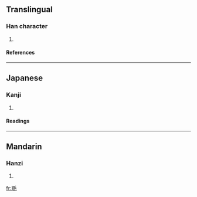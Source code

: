 ==Translingual==
===Han character===
{{Han char|rn=82|rad=毛|as=06|sn=10|four=1241<sub>4</sub>|canj=尸十竹手山 (SJHQU)}}
# {{defn|Han|sort=毛06}}
====References====
{{Han ref|kx=0592.410|dkj=16818|dj=0985.100|hdz=31997.010|uh=6BE6|ud=27622|bh=D1FD|bd=53757}}

----
==Japanese==
===Kanji===
{{ja-kanji|grade=|rs=毛06}}
# {{defn|Japanese}} 
====Readings====
{{ja-readings|on=[[じ]] (ji), [[に]] (ni)|kun=[[けかざり]] (kekazari)}}

----
==Mandarin==
===Hanzi===
{{cmn-hanzi|pin=[[èr]] ([[er4]])|wg=erh<sup>4</sup>}}
# {{defn|Mandarin}}

[[fr:毦]]